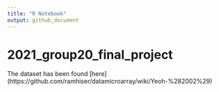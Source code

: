 ```yaml
---
title: "R Notebook"
output: github_document
---
```


# 2021_group20_final_project

The dataset has been found [here]  (https://github.com/ramhiser/datamicroarray/wiki/Yeoh-%282002%29)


